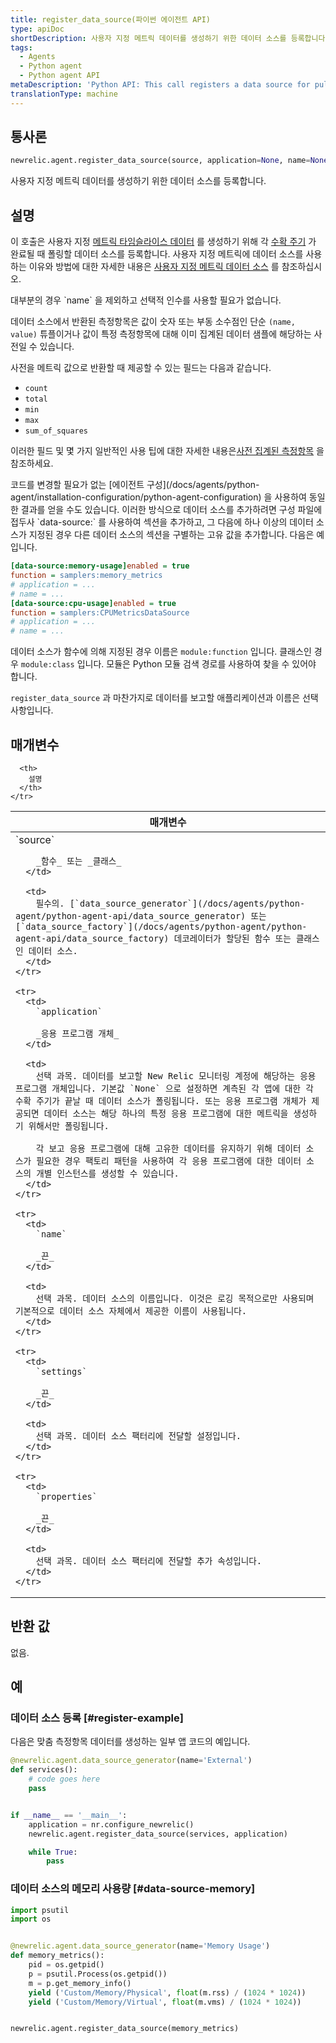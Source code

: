 ```yaml
---
title: register_data_source(파이썬 에이전트 API)
type: apiDoc
shortDescription: 사용자 지정 메트릭 데이터를 생성하기 위한 데이터 소스를 등록합니다.
tags:
  - Agents
  - Python agent
  - Python agent API
metaDescription: 'Python API: This call registers a data source for pulling custom metric data from.'
translationType: machine
---
```


## 통사론

```py
newrelic.agent.register_data_source(source, application=None, name=None, settings=None, **properties)
```

사용자 지정 메트릭 데이터를 생성하기 위한 데이터 소스를 등록합니다.

## 설명

이 호출은 사용자 지정 [메트릭 타임슬라이스 데이터](/docs/data-analysis/metrics/analyze-your-metrics/data-collection-metric-timeslice-event-data#timeslice-data) 를 생성하기 위해 각 [수확 주기](/docs/accounts-partnerships/education/getting-started-new-relic/glossary#harvest-cycle) 가 완료될 때 폴링할 데이터 소스를 등록합니다. 사용자 지정 메트릭에 데이터 소스를 사용하는 이유와 방법에 대한 자세한 내용은 [사용자 지정 메트릭 데이터 소스](/docs/agents/python-agent/supported-features/python-custom-metrics#custom-metric-data-sources) 를 참조하십시오.

<Callout variant="tip">
  대부분의 경우 `name` 을 제외하고 선택적 인수를 사용할 필요가 없습니다.
</Callout>

데이터 소스에서 반환된 측정항목은 값이 숫자 또는 부동 소수점인 단순 `(name, value)` 튜플이거나 값이 특정 측정항목에 대해 이미 집계된 데이터 샘플에 해당하는 사전일 수 있습니다.

사전을 메트릭 값으로 반환할 때 제공할 수 있는 필드는 다음과 같습니다.

* `count`
* `total`
* `min`
* `max`
* `sum_of_squares`

이러한 필드 및 몇 가지 일반적인 사용 팁에 대한 자세한 내용은[사전 집계된 측정항목](/docs/agents/python-agent/supported-features/python-custom-metrics#pre-aggregated-metrics) 을 참조하세요.

<Callout variant="tip">
  코드를 변경할 필요가 없는 [에이전트 구성](/docs/agents/python-agent/installation-configuration/python-agent-configuration) 을 사용하여 동일한 결과를 얻을 수도 있습니다. 이러한 방식으로 데이터 소스를 추가하려면 구성 파일에 접두사 `data-source:` 를 사용하여 섹션을 추가하고, 그 다음에 하나 이상의 데이터 소스가 지정된 경우 다른 데이터 소스의 섹션을 구별하는 고유 값을 추가합니다. 다음은 예입니다.

  ```ini
  [data-source:memory-usage]enabled = true
  function = samplers:memory_metrics
  # application = ...
  # name = ...
  [data-source:cpu-usage]enabled = true
  function = samplers:CPUMetricsDataSource
  # application = ...
  # name = ...
  ```

  데이터 소스가 함수에 의해 지정된 경우 이름은 `module:function` 입니다. 클래스인 경우 `module:class` 입니다. 모듈은 Python 모듈 검색 경로를 사용하여 찾을 수 있어야 합니다.

  `register_data_source` 과 마찬가지로 데이터를 보고할 애플리케이션과 이름은 선택사항입니다.
</Callout>

## 매개변수

<table>
  <thead>
    <tr>
      <th width="25%">
        매개변수
      </th>

      <th>
        설명
      </th>
    </tr>
  </thead>

  <tbody>
    <tr>
      <td>
        `source`

        _함수_ 또는 _클래스_
      </td>

      <td>
        필수의. [`data_source_generator`](/docs/agents/python-agent/python-agent-api/data_source_generator) 또는 [`data_source_factory`](/docs/agents/python-agent/python-agent-api/data_source_factory) 데코레이터가 할당된 함수 또는 클래스인 데이터 소스.
      </td>
    </tr>

    <tr>
      <td>
        `application`

        _응용 프로그램 개체_
      </td>

      <td>
        선택 과목. 데이터를 보고할 New Relic 모니터링 계정에 해당하는 응용 프로그램 개체입니다. 기본값 `None` 으로 설정하면 계측된 각 앱에 대한 각 수확 주기가 끝날 때 데이터 소스가 폴링됩니다. 또는 응용 프로그램 개체가 제공되면 데이터 소스는 해당 하나의 특정 응용 프로그램에 대한 메트릭을 생성하기 위해서만 폴링됩니다.

        각 보고 응용 프로그램에 대해 고유한 데이터를 유지하기 위해 데이터 소스가 필요한 경우 팩토리 패턴을 사용하여 각 응용 프로그램에 대한 데이터 소스의 개별 인스턴스를 생성할 수 있습니다.
      </td>
    </tr>

    <tr>
      <td>
        `name`

        _끈_
      </td>

      <td>
        선택 과목. 데이터 소스의 이름입니다. 이것은 로깅 목적으로만 사용되며 기본적으로 데이터 소스 자체에서 제공한 이름이 사용됩니다.
      </td>
    </tr>

    <tr>
      <td>
        `settings`

        _끈_
      </td>

      <td>
        선택 과목. 데이터 소스 팩터리에 전달할 설정입니다.
      </td>
    </tr>

    <tr>
      <td>
        `properties`

        _끈_
      </td>

      <td>
        선택 과목. 데이터 소스 팩터리에 전달할 추가 속성입니다.
      </td>
    </tr>
  </tbody>
</table>

## 반환 값

없음.

## 예

### 데이터 소스 등록 [#register-example]

다음은 맞춤 측정항목 데이터를 생성하는 일부 앱 코드의 예입니다.

```py
@newrelic.agent.data_source_generator(name='External') 
def services(): 
    # code goes here
    pass


if __name__ == '__main__': 
    application = nr.configure_newrelic() 
    newrelic.agent.register_data_source(services, application)

    while True: 
        pass
```

### 데이터 소스의 메모리 사용량 [#data-source-memory]

```py
import psutil
import os


@newrelic.agent.data_source_generator(name='Memory Usage')
def memory_metrics():
    pid = os.getpid()
    p = psutil.Process(os.getpid())
    m = p.get_memory_info()
    yield ('Custom/Memory/Physical', float(m.rss) / (1024 * 1024))
    yield ('Custom/Memory/Virtual', float(m.vms) / (1024 * 1024))


newrelic.agent.register_data_source(memory_metrics)
```